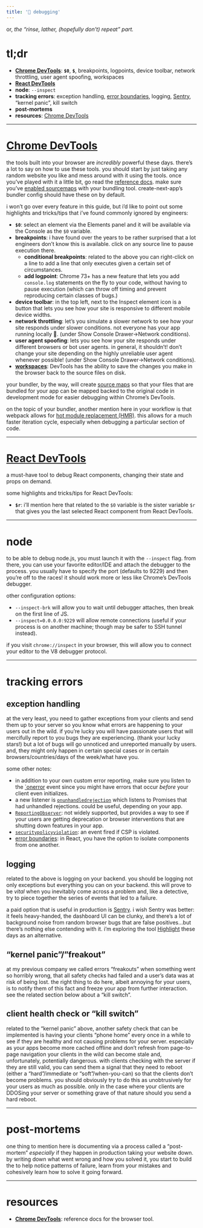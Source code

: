 ```yaml
---
title: '🐛 debugging'
---
```


or, *the “rinse, lather, (hopefully don’t) repeat” part.*

# tl;dr
- [**Chrome DevTools**](https://developers.google.com/web/tools/chrome-devtools/): **`$0`**, **`$`**, breakpoints, logpoints, device toolbar, network throttling, user agent spoofing, workspaces
- [**React DevTools**](https://chrome.google.com/webstore/detail/react-developer-tools/fmkadmapgofadopljbjfkapdkoienihi)
- **node**: `--inspect`
- **tracking errors**: exception handling, [error boundaries](https://reactjs.org/docs/error-boundaries.html), logging, [Sentry](https://sentry.io/welcome/), “kernel panic”, kill switch
- **post-mortems**
- **resources**: [Chrome DevTools](https://developers.google.com/web/tools/chrome-devtools/)


----------
# [Chrome DevTools](https://developers.google.com/web/tools/chrome-devtools/)

the tools built into your browser are *incredibly* powerful these days. there’s a lot to say on how to use these tools. you should start by just taking any random website you like and mess around with it using the tools. once you’ve played with it a little bit, go read the [reference docs](https://developers.google.com/web/tools/chrome-devtools/). make sure you’ve [enabled sourcemaps](https://webpack.js.org/configuration/devtool/) with your bundling tool. create-next-app’s bundler config should have these on by default.

i won’t go over every feature in this guide, but i’d like to point out some highlights and tricks/tips that i’ve found commonly ignored by engineers:

- **`$0`**: select an element via the Elements panel and it will be available via the Console as the `$0` variable.
- **breakpoints**: i have found over the years to be rather surprised that a lot engineers don’t know this is available. click on any source line to pause execution there.
    - **conditional breakpoints**: related to the above you can right-click on a line to add a line that only executes given a certain set of circumstances.
    - **add logpoint**: Chrome 73+ has a new feature that lets you add `console.log` statements on the fly to your code, without having to pause execution (which can throw off timing and prevent reproducing certain classes of bugs.)
- **device toolbar**: in the top left, next to the Inspect element icon is a button that lets you see how your site is responsive to different mobile device widths.
- **network throttling**: let’s you simulate a slower network to see how your site responds under slower conditions. not everyone has your app running locally 🙂. (under Show Console Drawer→Network conditions).
- **user agent spoofing**: lets you see how your site responds under different browsers or bot user agents. in general, it shouldn’t! don’t change your site depending on the highly unreliable user agent whenever possible! (under Show Console Drawer→Network conditions).
- [**workspaces**](https://developers.google.com/web/tools/chrome-devtools/workspaces/): DevTools has the ability to save the changes you make in the browser back to the source files on disk.

your bundler, by the way, will create [source maps](https://webpack.js.org/configuration/devtool/) so that your files that are bundled for your app can be mapped backed to the original code in development mode for easier debugging within Chrome’s DevTools.

on the topic of your bundler, another mention here in your workflow is that webpack allows for [hot module replacement (HMR)](https://webpack.js.org/concepts/hot-module-replacement/). this allows for a much faster iteration cycle, especially when debugging a particular section of code.


----------
# [React DevTools](https://chrome.google.com/webstore/detail/react-developer-tools/fmkadmapgofadopljbjfkapdkoienihi)

a must-have tool to debug React components, changing their state and props on demand.

some highlights and tricks/tips for React DevTools:

- **`$r`**: i’ll mention here that related to the `$0` variable is the sister variable `$r` that gives you the last selected React component from React DevTools.


----------
# node

to be able to debug node.js, you must launch it with the `--inspect` flag. from there, you can use your favorite editor/IDE and attach the debugger to the process. you usually have to specify the port (defaults to 9229) and then you’re off to the races! it should work more or less like Chrome’s DevTools debugger.

other configuration options:

- `--inspect-brk` will allow you to wait until debugger attaches, then break on the first line of JS.
- `--inspect=0.0.0.0:9229` will allow remote connections (useful if your process is on another machine; though may be safer to SSH tunnel instead).

if you visit `chrome://inspect` in your browser, this will allow you to connect your editor to the V8 debugger protocol.


----------
# tracking errors
## exception handling

at the very least, you need to gather exceptions from your clients and send them up to your server so you know what errors are happening to your users out in the wild. if you’re lucky you will have passionate users that will mercifully report to you bugs they are experiencing. (thank your lucky stars!) but a lot of bugs will go unnoticed and unreported manually by users. and, they might only happen in certain special cases or in certain browsers/countries/days of the week/what have you.

some other notes:

- in addition to your own custom error reporting, make sure you listen to the [`onerror](https://developer.mozilla.org/en-US/docs/Web/API/GlobalEventHandlers/onerror) event since you might have errors that occur *before* your client even initializes.
- a new listener is [`onunhandledrejection`](https://developer.mozilla.org/en-US/docs/Web/API/WindowEventHandlers/onunhandledrejection) which listens to Promises that had unhandled rejections. could be useful, depending on your app.
- [`ReportingObserver`](https://developers.google.com/web/updates/2018/07/reportingobserver): not widely supported, but provides a way to see if your users are getting deprecation or browser interventions that are shutting down features in your app.
- [`securitypolicyviolation`](https://developer.mozilla.org/en-US/docs/Web/API/SecurityPolicyViolationEvent): an event fired if CSP is violated.
- [error boundaries](https://reactjs.org/docs/error-boundaries.html): in React, you have the option to isolate components from one another.


## logging

related to the above is logging on your backend. you should be logging not only exceptions but everything you can on your backend. this will prove to be *vital* when you inevitably come across a problem and, like a detective, try to piece together the series of events that led to a failure.

a paid option that is useful in production is [Sentry](https://sentry.io/welcome/). i wish Sentry was better: it feels heavy-handed, the dashboard UI can be clunky, and there’s a lot of background noise from random browser bugs that are false positives…but there’s nothing else contending with it. i’m exploring the tool [Highlight](https://www.highlight.io/) these days as an alternative.


## “kernel panic”/”freakout”

at my previous company we called errors “freakouts” when something went so horribly wrong, that all safety checks had failed and a user’s data was at risk of being lost. the right thing to do here, albeit annoying for your users, is to notify them of this fact and freeze your app from further interaction. see the related section below about a “kill switch”.


## client health check or “kill switch”

related to the “kernel panic” above, another safety check that can be implemented is having your clients “phone home” every once in a while to see if they are healthy and not causing problems for your server. especially as your apps become more cached offline and don’t refresh from page-to-page navigation your clients in the wild can become stale and, unfortunately, potentially dangerous. with clients checking with the server if they are still valid, you can send them a signal that they need to reboot (either a “hard”/immediate or “soft”/when-you-can) so that the clients don’t become problems. you should obviously try to do this as unobtrusively for your users as much as possible. only in the case where your clients are DDOSing your server or something grave of that nature should you send a hard reboot.


----------
# post-mortems

one thing to mention here is documenting via a process called a “post-mortem” *especially* if they happen in production taking your website down. by writing down what went wrong and how you solved it, you start to build the to help notice patterns of failure, learn from your mistakes and cohesively learn how to solve it going forward.


----------
# resources
- [**Chrome DevTools**](https://developers.google.com/web/tools/chrome-devtools/): reference docs for the browser tool.
